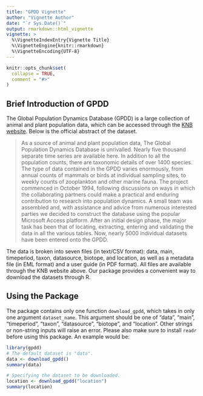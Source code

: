 ```yaml
---
title: "GPDD Vignette"
author: "Vignette Author"
date: "`r Sys.Date()`"
output: rmarkdown::html_vignette
vignette: >
  %\VignetteIndexEntry{Vignette Title}
  %\VignetteEngine{knitr::rmarkdown}
  %\VignetteEncoding{UTF-8}
---
```


```r
knitr::opts_chunk$set(
  collapse = TRUE,
  comment = "#>"
)
```

## Brief Introduction of GPDD

The Global Population Dynamics Database (GPDD) is a large collection of animal and plant population data, which can be accessed through the [KNB website](https://knb.ecoinformatics.org/view/doi:10.5063/F1BZ63Z8). Below is the official abstract of the dataset.

> As a source of animal and plant population data, The Global Population Dynamics Database is unrivalled. Nearly five thousand separate time series are available here. In addition to all the population counts, there are taxonomic details of over 1400 species. The type of data contained in the GPDD varies enormously, from annual counts of mammals or birds at individual sampling sites, to weekly counts of zooplankton and other marine fauna. The project commenced in October 1994, following discussions on ways in which the collaborating partners could make a practical and enduring contribution to research into population dynamics. A small team was assembled and, with assistance and advice from numerous interested parties we decided to construct the database using the popular Microsoft Access platform. After an initial design phase, the major task has been that of locating, extracting, entering and validating the data in all the various tables. Now, nearly 5000 individual datasets have been entered onto the GPDD.

The data is broken into seven files (in text/CSV format): data, main, timeperiod, taxon, datasource, biotope, and location, as well as a metadata file (in EML format) and a user guide (in PDF format). All files are available through the KNB website above. Our package provides a convenient way to download the datasets through R.


## Using the Package

The package contains only one function `download_gpdd`, which takes in only one argument `dataset_name`. This argument should be one of "data", "main", "timeperiod", "taxon", "datasource", "biotope", and "location". Other strings or non-string inputs will raise an error. Please also make sure to install `readr` before using this package. An example would be:

```r
library(gpdd)
# The default dataset is "data".
data <- download_gpdd()
summary(data)

# Specifying the dataset to be downloaded.
location <- download_gpdd("location")
summary(location)
```
